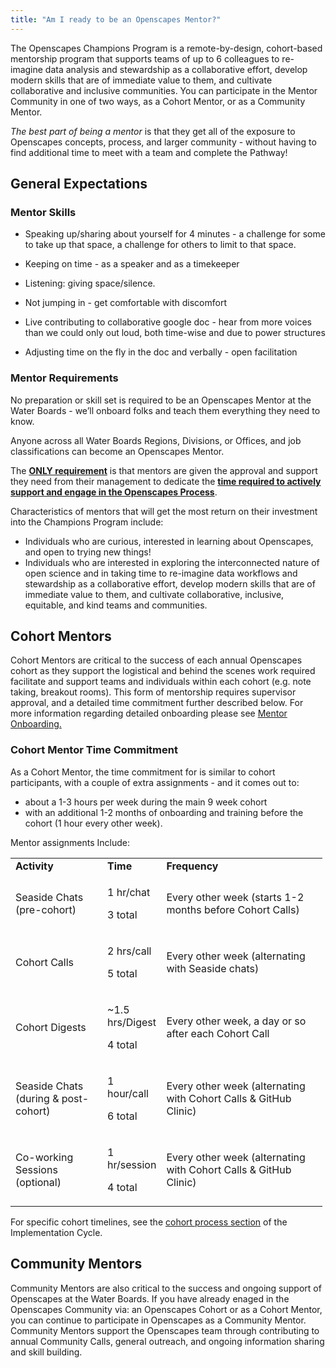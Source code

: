 ```yaml
---
title: "Am I ready to be an Openscapes Mentor?"
---
```


The Openscapes Champions Program is a remote-by-design, cohort-based mentorship program that supports teams of up to 6 colleagues to re-imagine data analysis and stewardship as a collaborative effort, develop modern skills that are of immediate value to them, and cultivate collaborative and inclusive communities. You can participate in the Mentor Community in one of two ways, as a Cohort Mentor, or as a Community Mentor.

*The best part of being a mentor* is that they get all of the exposure to Openscapes concepts, process, and larger community - without having to find additional time to meet with a team and complete the Pathway!

## General Expectations

### Mentor Skills

-   Speaking up/sharing about yourself for 4 minutes - a challenge for some to take up that space, a challenge for others to limit to that space.

-   Keeping on time - as a speaker and as a timekeeper

-   Listening: giving space/silence.

-   Not jumping in - get comfortable with discomfort

-   Live contributing to collaborative google doc - hear from more voices than we could only out loud, both time-wise and due to power structures

-   Adjusting time on the fly in the doc and verbally - open facilitation

### Mentor Requirements

No preparation or skill set is required to be an Openscapes Mentor at the Water Boards - we'll onboard folks and teach them everything they need to know.

Anyone across all Water Boards Regions, Divisions, or Offices, and job classifications can become an Openscapes Mentor.

The [**ONLY requirement**]{.underline} is that mentors are given the approval and support they need from their management to dedicate the [**time required to actively support and engage in the Openscapes Process**]{.underline}.

Characteristics of mentors that will get the most return on their investment into the Champions Program include:

-   Individuals who are curious, interested in learning about Openscapes, and open to trying new things!
-   Individuals who are interested in exploring the interconnected nature of open science and in taking time to re-imagine data workflows and stewardship as a collaborative effort, develop modern skills that are of immediate value to them, and cultivate collaborative, inclusive, equitable, and kind teams and communities.

## **Cohort Mentors** 

Cohort Mentors are critical to the success of each annual Openscapes cohort as they support the logistical and behind the scenes work required facilitate and support teams and individuals within each cohort (e.g. note taking, breakout rooms). This form of mentorship requires supervisor approval, and a detailed time commitment further described below. For more information regarding detailed onboarding please see [Mentor Onboarding.](https://cawaterboarddatacenter.github.io/swrcb-openscapes/mentors/mentor_onboarding.html)

### Cohort Mentor Time Commitment

As a Cohort Mentor, the time commitment for is similar to cohort participants, with a couple of extra assignments - and it comes out to:

-   about a 1-3 hours per week during the main 9 week cohort
-   with an additional 1-2 months of onboarding and training before the cohort (1 hour every other week).

Mentor assignments Include:

+--------------------------------------+------------------+------------------------------------------------------------------+
| **Activity**                         | **Time**         | **Frequency**                                                    |
+--------------------------------------+------------------+------------------------------------------------------------------+
| Seaside Chats (pre-cohort)           | 1 hr/chat        | Every other week (starts 1-2 months before Cohort Calls)         |
|                                      |                  |                                                                  |
|                                      | 3 total          |                                                                  |
+--------------------------------------+------------------+------------------------------------------------------------------+
| Cohort Calls                         | 2 hrs/call       | Every other week (alternating with Seaside chats)                |
|                                      |                  |                                                                  |
|                                      | 5 total          |                                                                  |
+--------------------------------------+------------------+------------------------------------------------------------------+
| Cohort Digests                       | \~1.5 hrs/Digest | Every other week, a day or so after each Cohort Call             |
|                                      |                  |                                                                  |
|                                      | 4 total          |                                                                  |
+--------------------------------------+------------------+------------------------------------------------------------------+
| Seaside Chats (during & post-cohort) | 1 hour/call      | Every other week (alternating with Cohort Calls & GitHub Clinic) |
|                                      |                  |                                                                  |
|                                      | 6 total          |                                                                  |
+--------------------------------------+------------------+------------------------------------------------------------------+
| Co-working Sessions (optional)       | 1 hr/session     | Every other week (alternating with Cohort Calls & GitHub Clinic) |
|                                      |                  |                                                                  |
|                                      | 4 total          |                                                                  |
+--------------------------------------+------------------+------------------------------------------------------------------+

For specific cohort timelines, see the [cohort process section](https://cawaterboarddatacenter.github.io/swrcb-openscapes/about_at_swrcb/implementation.html#cohort-process) of the Implementation Cycle.

## **Community Mentors** 

Community Mentors are also critical to the success and ongoing support of Openscapes at the Water Boards. If you have already enaged in the Openscapes Community via: an Openscapes Cohort or as a Cohort Mentor, you can continue to participate in Openscapes as a Community Mentor. Community Mentors support the Openscapes team through contributing to annual Community Calls, general outreach, and ongoing information sharing and skill building.

## 

